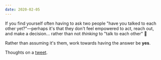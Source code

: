```yaml
---
date: 2020-02-05
---
```


If you find yourself often having to ask two people "have you talked to each other yet?"—perhaps it's that they don't feel empowered to act, reach out, and make a decision... rather than not _thinking_ to "talk to each other" 🤔

Rather than assuming it's them, work towards having the answer be **yes**.


Thoughts on a [tweet](https://twitter.com/skougs/status/1225138735550873600).